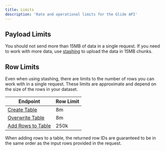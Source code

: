 ```yaml
---
title: Limits
description: 'Rate and operational limits for the Glide API'
---
```


## Payload Limits

You should not send more than 15MB of data in a single request. If you need to work with more data, use [stashing](/api-reference/v2/stashing/introduction) to upload the data in 15MB chunks.

## Row Limits

Even when using stashing, there are limits to the number of rows you can work with in a single request. These limits are approximate and depend on the size of the rows in your dataset.


| Endpoint                                                      | Row Limit  |
|---------------------------------------------------------------|------------|
| [Create Table](/api-reference/v2/tables/post-tables)          | 8m         |
| [Overwrite Table](/api-reference/v2/tables/put-tables)        | 8m         |
| [Add Rows to Table](/api-reference/v2/tables/post-table-rows) | 250k       |

When adding rows to a table, the returned row IDs are guaranteed to be in the same order as the input rows provided in the request.